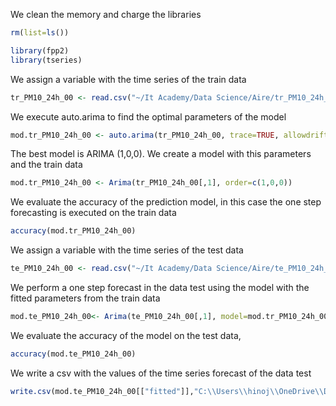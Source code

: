 
We clean the memory and charge the libraries

```{r}
rm(list=ls())

library(fpp2)
library(tseries)
```

We assign a variable with the time series of the train data


```{r}
tr_PM10_24h_00 <- read.csv("~/It Academy/Data Science/Aire/tr_PM10_24h_00.csv", row.names=1)
```


We execute auto.arima to find the optimal parameters of the model


```{r}
mod.tr_PM10_24h_00 <- auto.arima(tr_PM10_24h_00, trace=TRUE, allowdrift=FALSE)
```

The best model is ARIMA (1,0,0). We create a model with this parameters and the train data

```{r}
mod.tr_PM10_24h_00 <- Arima(tr_PM10_24h_00[,1], order=c(1,0,0))
```

We evaluate the accuracy of the prediction model, in this case the one step forecasting is executed on the train data 

```{r}
accuracy(mod.tr_PM10_24h_00)
```

We assign a variable with the time series of the test data


```{r}
te_PM10_24h_00 <- read.csv("~/It Academy/Data Science/Aire/te_PM10_24h_00.csv", row.names=1)
```

We perform a one step forecast in the data test using the model with the fitted parameters from the train data

```{r}
mod.te_PM10_24h_00<- Arima(te_PM10_24h_00[,1], model=mod.tr_PM10_24h_00)
```

We evaluate the accuracy of the model on the test data,

```{r}
accuracy(mod.te_PM10_24h_00)
```

We write a csv with the values of the time series forecast of the data test

```{r}
write.csv(mod.te_PM10_24h_00[["fitted"]],"C:\\Users\\hinoj\\OneDrive\\Documentos\\It Academy\\Data Science\\Aire\\fr_PM10_24h_00.csv")
```

